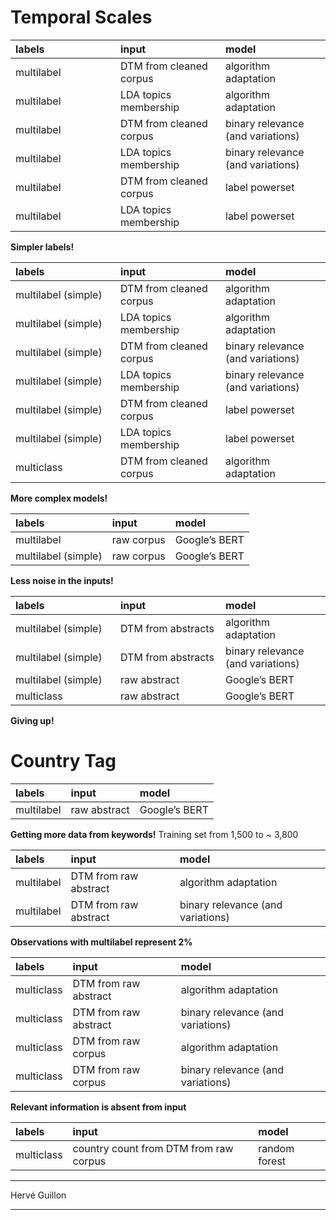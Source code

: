 # Temporal Scales

|labels | input | model |
|:---|:---|:---|
|multilabel | DTM from cleaned corpus | algorithm adaptation |
|multilabel | LDA topics membership | algorithm adaptation |
|multilabel | DTM from cleaned corpus | binary relevance (and variations)|
|multilabel | LDA topics membership | binary relevance (and variations) |
|multilabel | DTM from cleaned corpus | label powerset |
|multilabel | LDA topics membership | label powerset |


**Simpler labels!**

|labels | input | model |
|:---|:---|:---|
|multilabel (simple) | DTM from cleaned corpus | algorithm adaptation |
|multilabel (simple) | LDA topics membership | algorithm adaptation |
|multilabel (simple) | DTM from cleaned corpus | binary relevance (and variations)|
|multilabel (simple) | LDA topics membership | binary relevance (and variations) |
|multilabel (simple) | DTM from cleaned corpus | label powerset |
|multilabel (simple) | LDA topics membership | label powerset |
|multiclass | DTM from cleaned corpus | algorithm adaptation |

**More complex models!**

|labels | input | model |
|:---|:---|:---|
|multilabel | raw corpus | Google's BERT |
|multilabel (simple) | raw corpus | Google's BERT |

**Less noise in the inputs!**

|labels | input | model |
|:---|:---|:---|
|multilabel (simple) | DTM from abstracts | algorithm adaptation |
|multilabel (simple) | DTM from abstracts | binary relevance (and variations)|
|multilabel (simple) | raw abstract | Google's BERT |
|multiclass | raw abstract | Google's BERT |


**Giving up!**

# Country Tag

|labels | input | model |
|:---|:---|:---|
|multilabel | raw abstract | Google's BERT |


**Getting more data from keywords!**
Training set from 1,500 to ~ 3,800


|labels | input | model |
|:---|:---|:---|
|multilabel | DTM from raw abstract | algorithm adaptation |
|multilabel | DTM from raw abstract | binary relevance (and variations)|

**Observations with multilabel represent 2%**

|labels | input | model |
|:---|:---|:---|
|multiclass | DTM from raw abstract | algorithm adaptation|
|multiclass | DTM from raw abstract | binary relevance (and variations)|
|multiclass | DTM from raw corpus | algorithm adaptation|
|multiclass | DTM from raw corpus | binary relevance (and variations)|


**Relevant information is absent from input**

|labels | input | model |
|:---|:---|:---|
|multiclass | country count from DTM from raw corpus | random forest|

---

Hervé Guillon

---
